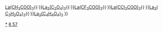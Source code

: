 {{周期表框架|[[镧化合物]]|镧化合物
|H=[[氢化镧|LaH<sub>3</sub>]]<br>[[十氢化镧|LaH<sub>10</sub>]]
|B=[[六硼化镧|LaB<sub>6</sub>]]
|C=[[碳化镧|LaC<sub>2</sub>]]<br>[[碳酸镧|La<sub>2</sub>(CO<sub>3</sub>)<sub>3</sub>]]<br>{{link-de|碱式碳酸镧|Lanthanhydroxycarbonat|La(OH)CO<sub>3</sub>}}
|N=[[氮化镧|LaN]]<BR>[[硝酸镧|La(NO<sub>3</sub>)<sub>3</sub>]]
|O=[[氧化镧|La<sub>2</sub>O<sub>3</sub>]]<BR>[[氢氧化镧|La(OH)<sub>3</sub>]]
|F=[[氟化镧|LaF<sub>3</sub>]]
|Al=[[铝酸镧|LaAlO<sub>3</sub>]]
|P=[[磷化镧|LaP]]<BR>[[磷酸镧|LaPO<sub>4</sub>]]
|S=[[硫化镧|La<sub>2</sub>S<sub>3</sub>]]<BR>[[二硫化镧|LaS<sub>2</sub>]]<BR>[[硫酸镧|La<sub>2</sub>(SO<sub>4</sub>)<sub>3</sub>]]
|Cl=[[氯化镧|LaCl<sub>3</sub>]]<BR>[[氯酸镧|La(ClO<sub>3</sub>)<sub>3</sub>]]<BR>[[高氯酸镧|La(ClO<sub>4</sub>)<sub>3</sub>]]
|Cr=[[亚铬酸镧|LaCrO<sub>3</sub>]]<BR>[[铬酸镧|La<sub>2</sub>(CrO<sub>4</sub>)<sub>3</sub>]]
|Mn=[[亚锰酸镧|LaMnO<sub>3</sub>]]
|Fe=[[铁氰酸镧|La[Fe(CN)<sub>6</sub>]]]
|Co=[[六氰合钴(III)酸镧|La[Co(CN)<sub>6</sub>]]]
|Ni=[[镧镍合金|LaNi<sub>5</sub>]]
|As=[[砷化镧|LaAs]]
|Se=[[硒化镧|La<sub>2</sub>Se<sub>3</sub>]]<BR>[[硒酸镧|La<sub>2</sub>(SeO<sub>4</sub>)<sub>3</sub>]]
|Br=[[溴化镧|LaBr<sub>3</sub>]]<BR>[[溴酸镧|La(BrO<sub>3</sub>)<sub>3</sub>]]
|I=[[二碘化镧|LaI<sub>2</sub>]]<br>[[碘化镧|LaI<sub>3</sub>]]<BR>[[五碘化二镧|La<sub>2</sub>I<sub>5</sub>]]<BR>[[碘酸镧|La(IO<sub>3</sub>)<sub>3</sub>]]
|W=[[钨酸镧|La<sub>2</sub>(WO<sub>4</sub>)<sub>3</sub>]]
|Re=[[高铼酸镧|La(ReO<sub>4</sub>)<sub>3</sub>]]
|list2=镧的有机化合物及有机酸盐
: [[甲酸镧|La(HCOO)<sub>3</sub>]]{{·}}[[乙酸镧|La(CH<sub>3</sub>COO)<sub>3</sub>]]{{·}}[[草酸镧|La<sub>2</sub>(C<sub>2</sub>O<sub>4</sub>)<sub>3</sub>]]{{·}}[[三氟乙酸镧|La(CF<sub>3</sub>COO)<sub>3</sub>]]{{·}}[[三氯乙酸镧|La(CCl<sub>3</sub>COO)<sub>3</sub>]]{{·}}[[丙二酸镧|La<sub>2</sub>(C<sub>3</sub>H<sub>2</sub>O<sub>4</sub>)<sub>3</sub>]]{{·}}[[丁二酸镧|La<sub>2</sub>(C<sub>4</sub>H<sub>4</sub>O<sub>4</sub>)<sub>3</sub>]]
}}<noinclude>

[[Category:镧化合物|*]]
[[Category:化学品模板|6 57]]

</noinclude>